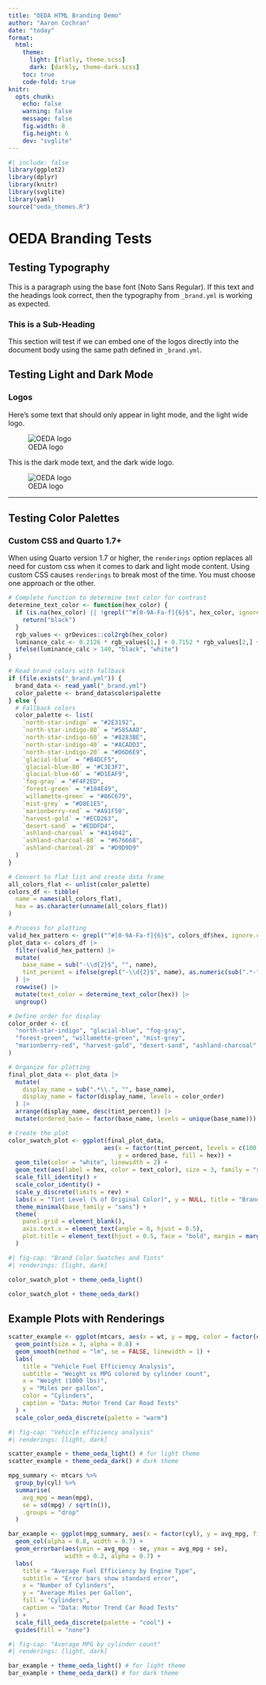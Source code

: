 ---
title: "OEDA HTML Branding Demo"
author: "Aaron Cochran"
date: "today"
format:
  html:
    theme:
      light: [flatly, theme.scss]
      dark: [darkly, theme-dark.scss]
    toc: true
    code-fold: true
knitr: 
  opts_chunk: 
    echo: false
    warning: false
    message: false
    fig.width: 8
    fig.height: 6
    dev: "svglite"
---

```{r setup}
#| include: false
library(ggplot2)
library(dplyr)
library(knitr)
library(svglite)
library(yaml)
source("oeda_themes.R")
```

# OEDA Branding Tests

## Testing Typography

This is a paragraph using the base font (Noto Sans Regular). If this text and the headings look correct, then the typography from `_brand.yml` is working as expected.

### This is a Sub-Heading

This section will test if we can embed one of the logos directly into the document body using the same path defined in `_brand.yml`.

## Testing Light and Dark Mode

### Logos

::: {.light-content}
Here's some text that should only appear in light mode, and the light wide logo.

![OEDA logo](/assets/oeda-logo-wide-light-fixed.svg)
:::

::: {.dark-content}
This is the dark mode text, and the dark wide logo.

![OEDA logo](/assets/oeda-logo-wide-dark-fixed.svg)
:::

---

## Testing Color Palettes

::: {.callout-important}

### Custom CSS and Quarto 1.7+

When using Quarto version 1.7 or higher, the `renderings` option replaces all need for custom css when it comes to dark and light mode content. Using custom CSS causes `renderings` to break most of the time. You must choose one approach or the other.

:::

```{r color-swatches}
# Complete function to determine text color for contrast
determine_text_color <- function(hex_color) {
  if (is.na(hex_color) || !grepl("^#[0-9A-Fa-f]{6}$", hex_color, ignore.case = TRUE)) {
    return("black")
  }
  rgb_values <- grDevices::col2rgb(hex_color)
  luminance_calc <- 0.2126 * rgb_values[1,] + 0.7152 * rgb_values[2,] + 0.0722 * rgb_values[3,]
  ifelse(luminance_calc > 140, "black", "white")
}

# Read brand colors with fallback
if (file.exists("_brand.yml")) {
  brand_data <- read_yaml("_brand.yml")
  color_palette <- brand_data$color$palette
} else {
  # Fallback colors
  color_palette <- list(
    `north-star-indigo` = "#2E3192",
    `north-star-indigo-80` = "#585AA8",
    `north-star-indigo-60` = "#8283BE",
    `north-star-indigo-40` = "#ACADD3",
    `north-star-indigo-20` = "#D6D6E9",
    `glacial-blue` = "#B4DCF5",
    `glacial-blue-80` = "#C3E3F7",
    `glacial-blue-60` = "#D1EAF9",
    `fog-gray` = "#F4F2ED",
    `forest-green` = "#184E49",
    `willamette-green` = "#86C679",
    `mist-grey` = "#D8E1E5",
    `marionberry-red` = "#A91F50",
    `harvest-gold` = "#ECD263",
    `desert-sand` = "#EDDFD4",
    `ashland-charcoal` = "#414042",
    `ashland-charcoal-80` = "#676668",
    `ashland-charcoal-20` = "#D9D9D9"
  )
}

# Convert to flat list and create data frame
all_colors_flat <- unlist(color_palette)
colors_df <- tibble(
  name = names(all_colors_flat),
  hex = as.character(unname(all_colors_flat))
)

# Process for plotting
valid_hex_pattern <- grepl("^#[0-9A-Fa-f]{6}$", colors_df$hex, ignore.case = TRUE)
plot_data <- colors_df |>
  filter(valid_hex_pattern) |>
  mutate(
    base_name = sub("-\\d{2}$", "", name),
    tint_percent = ifelse(grepl("-\\d{2}$", name), as.numeric(sub(".*-", "", name)), 100)
  ) |>
  rowwise() |>
  mutate(text_color = determine_text_color(hex)) |>
  ungroup()

# Define order for display
color_order <- c(
  "north-star-indigo", "glacial-blue", "fog-gray",
  "forest-green", "willamette-green", "mist-grey",
  "marionberry-red", "harvest-gold", "desert-sand", "ashland-charcoal"
)

# Organize for plotting
final_plot_data <- plot_data |>
  mutate(
    display_name = sub(".*\\.", "", base_name),
    display_name = factor(display_name, levels = color_order)
  ) |>
  arrange(display_name, desc(tint_percent)) |>
  mutate(ordered_base = factor(base_name, levels = unique(base_name)))

# Create the plot
color_swatch_plot <- ggplot(final_plot_data, 
                           aes(x = factor(tint_percent, levels = c(100, 80, 60, 40, 20, 10)),
                               y = ordered_base, fill = hex)) +
  geom_tile(color = "white", linewidth = 2) +
  geom_text(aes(label = hex, color = text_color), size = 3, family = "sans") +
  scale_fill_identity() +
  scale_color_identity() +
  scale_y_discrete(limits = rev) +
  labs(x = "Tint Level (% of Original Color)", y = NULL, title = "Brand Color Palette") +
  theme_minimal(base_family = "sans") +
  theme(
    panel.grid = element_blank(),
    axis.text.x = element_text(angle = 0, hjust = 0.5),
    plot.title = element_text(hjust = 0.5, face = "bold", margin = margin(b = 10))
  )

```

```{r render-swatch-plots}
#| fig-cap: "Brand Color Swatches and Tints"
#| renderings: [light, dark]

color_swatch_plot + theme_oeda_light()

color_swatch_plot + theme_oeda_dark()
```
## Example Plots with Renderings

```{r scatter-plot}
scatter_example <- ggplot(mtcars, aes(x = wt, y = mpg, color = factor(cyl))) +
  geom_point(size = 3, alpha = 0.8) +
  geom_smooth(method = "lm", se = FALSE, linewidth = 1) +
  labs(
    title = "Vehicle Fuel Efficiency Analysis",
    subtitle = "Weight vs MPG colored by cylinder count",
    x = "Weight (1000 lbs)",
    y = "Miles per gallon", 
    color = "Cylinders",
    caption = "Data: Motor Trend Car Road Tests"
  ) +
  scale_color_oeda_discrete(palette = "warm")
```

```{r render-scatter-plot}
#| fig-cap: "Vehicle efficiency analysis"
#| renderings: [light, dark]

scatter_example + theme_oeda_light() # for light theme
scatter_example + theme_oeda_dark() # dark theme

```
```{r bar-chart}


mpg_summary <- mtcars %>%
  group_by(cyl) %>%
  summarise(
    avg_mpg = mean(mpg),
    se = sd(mpg) / sqrt(n()),
    .groups = "drop"
  )

bar_example <- ggplot(mpg_summary, aes(x = factor(cyl), y = avg_mpg, fill = factor(cyl))) +
  geom_col(alpha = 0.8, width = 0.7) +
  geom_errorbar(aes(ymin = avg_mpg - se, ymax = avg_mpg + se), 
                width = 0.2, alpha = 0.7) +
  labs(
    title = "Average Fuel Efficiency by Engine Type", 
    subtitle = "Error bars show standard error",
    x = "Number of Cylinders",
    y = "Average Miles per Gallon",
    fill = "Cylinders",
    caption = "Data: Motor Trend Car Road Tests"
  ) +
  scale_fill_oeda_discrete(palette = "cool") +
  guides(fill = "none")


```


```{r render-bar-plot}
#| fig-cap: "Average MPG by cylinder count"
#| renderings: [light, dark]

bar_example + theme_oeda_light() # for light theme
bar_example + theme_oeda_dark() # for dark theme

```
